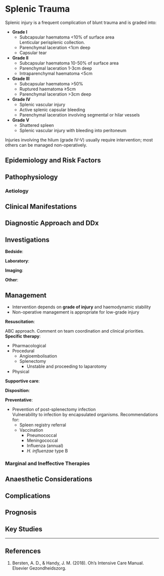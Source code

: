 # Splenic Trauma

Splenic injury is a frequent complication of blunt trauma and is graded into:

* **Grade I**
	* Subcapsular haematoma <10% of surface area\
	Lenticular perisplenic collection.
	* Parenchymal laceration <1cm deep
	* Capsular tear
* **Grade II**
	* Subcapsular haematoma 10-50% of surface area
	* Parenchymal laceration 1-3cm deep
	* Intraparenchymal haematoma <5cm
* **Grade III**
	* Subcapsular haematoma >50%
	* Ruptured haematoma ≥5cm
	* Parenchymal laceration >3cm deep
* **Grade IV**
	* Splenic vascular injury
	* Active splenic capsular bleeding
	* Parenchymal laceration involving segmental or hilar vessels
* **Grade V**
	* Shattered spleen
	* Splenic vascular injury with bleeding into peritoneum

:::column-margin
Injuries involving the hilum (grade IV-V) usually require intervention; most others can be managed non-operatively.
:::

## Epidemiology and Risk Factors


## Pathophysiology

### Aetiology

## Clinical Manifestations

## Diagnostic Approach and DDx

## Investigations

**Bedside**:

**Laboratory**:

**Imaging**:

**Other**:

## Management

:::priority
* Intervention depends on **grade of injury** and haemodynamic stability
* Non-operative management is appropriate for low-grade injury
:::

**Resuscitation**:

ABC approach. Comment on team coordination and clinical priorities.
**Specific therapy**:

* Pharmacological
* Procedural
	* Angioembolisation
 	* Splenectomy
 		* Unstable and proceeding to laparotomy
* Physical

**Supportive care**:

**Disposition**:

**Preventative**:

* Prevention of post-splenectomy infection\
Vulnerability to infection by encapsulated organisms. Recommendations for:
	* Spleen registry referral
	* Vaccination
		* Pneumococcal
		* Meningococcal
		* Influenza (annual)
		* *H. influenzae* type B



### Marginal and Ineffective Therapies

## Anaesthetic Considerations

## Complications

## Prognosis

## Key Studies


---

## References

1. Bersten, A. D., & Handy, J. M. (2018). Oh’s Intensive Care Manual. Elsevier Gezondheidszorg.